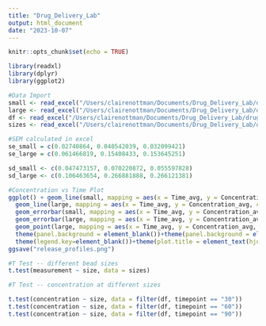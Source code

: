 ```yaml
---
title: "Drug_Delivery_Lab"
output: html_document
date: "2023-10-07"
---
```


```r
knitr::opts_chunk$set(echo = TRUE)
```

```r
library(readxl)
library(dplyr)
library(ggplot2)
```

```r
#Data Import
small <- read_excel("/Users/clairenottman/Documents/Drug_Delivery_Lab/drug_delivery_lab_results.xlsx", sheet = "small")
large <- read_excel("/Users/clairenottman/Documents/Drug_Delivery_Lab/drug_delivery_lab_results.xlsx", sheet = "large")
df <- read_excel("/Users/clairenottman/Documents/Drug_Delivery_Lab/drug_delivery_lab_results.xlsx", sheet = "T_test")
sizes <- read_excel("/Users/clairenottman/Documents/Drug_Delivery_Lab/drug_delivery_lab_results.xlsx", sheet = "bead_size_t_test")

#SEM calculated in excel
se_small = c(0.02740864, 0.040542039, 0.032099421)
se_large = c(0.061466819, 0.15408433, 0.153645251)

sd_small <- c(0.047473157, 0.070220872, 0.055597828)
sd_large <- c(0.106463654, 0.266881888, 0.266121381)

```

```r
#Concentration vs Time Plot
ggplot() + geom_line(small, mapping = aes(x = Time_avg, y = Concentration_avg, color = "small")) + 
  geom_line(large, mapping = aes(x = Time_avg, y = Concentration_avg, color = "large")) + geom_point(small, mapping = aes(x = Time_avg, y = Concentration_avg, color = "small")) + 
  geom_errorbar(small, mapping = aes(x = Time_avg, y = Concentration_avg, ymin = Concentration_avg - sd_small, ymax = Concentration_avg + sd_small, color = "small"), width = .7) + 
  geom_errorbar(large, mapping = aes(x = Time_avg, y = Concentration_avg, ymin = Concentration_avg - sd_large, ymax = Concentration_avg + sd_large, color = "large"), width = .7) + 
  geom_point(large, mapping = aes(x = Time_avg, y = Concentration_avg, color = "large")) + ggtitle("Concentration vs. Time") + 
  theme(panel.background = element_blank())+theme(panel.background = element_blank())+ theme(axis.line = element_line(size = 1, colour = "black", linetype=1))+ 
  theme(legend.key=element_blank())+theme(plot.title = element_text(hjust = 0.5))+ theme(text=element_text(size=8, family="sans"))+theme(axis.line.x.bottom=element_line(size=0.5), axis.line.y.left=element_line(size=0.5))+ ylab("Concentration (M)")+xlab("Time (min)") + theme(legend.title=element_blank())
ggsave("release_profiles.png")
```

```r
#T Test -- different bead sizes
t.test(measurement ~ size, data = sizes)
```


```r
#T Test -- concentration at different sizes

t.test(concentration ~ size, data = filter(df, timepoint == "30"))
t.test(concentration ~ size, data = filter(df, timepoint == "60"))
t.test(concentration ~ size, data = filter(df, timepoint == "90"))

```

